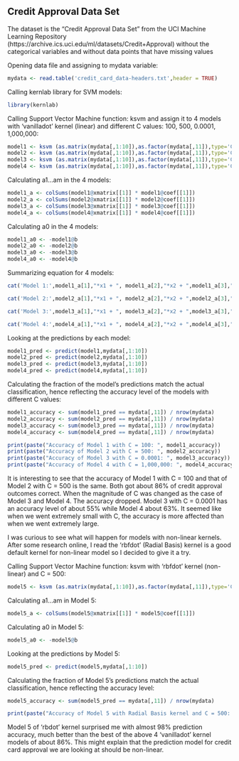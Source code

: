 ## Credit Approval Data Set
The dataset is the “Credit Approval Data Set” from the UCI Machine Learning Repository (https://archive.ics.uci.edu/ml/datasets/Credit+Approval) without the categorical variables and without data points that have missing values

Opening data file and assigning to mydata variable:

```{r open}
mydata <- read.table('credit_card_data-headers.txt',header = TRUE)
```

Calling kernlab library for SVM models:

```{r kernlab}
library(kernlab)
```

Calling Support Vector Machine function: ksvm and assign it to 4 models with 'vanilladot' kernel (linear) and different C values: 100, 500, 0.0001, 1,000,000:

```{r svm}
model1 <- ksvm (as.matrix(mydata[,1:10]),as.factor(mydata[,11]),type='C-svc',kernel='vanilladot',C=100,scaled=TRUE)
model2 <- ksvm (as.matrix(mydata[,1:10]),as.factor(mydata[,11]),type='C-svc',kernel='vanilladot',C=500,scaled=TRUE)
model3 <- ksvm (as.matrix(mydata[,1:10]),as.factor(mydata[,11]),type='C-svc',kernel='vanilladot',C=0.0001,scaled=TRUE) 
model4 <- ksvm (as.matrix(mydata[,1:10]),as.factor(mydata[,11]),type='C-svc',kernel='vanilladot',C=1000000,scaled=TRUE)
```


Calculating a1...am in the 4 models:

``` {r a}
model1_a <- colSums(model1@xmatrix[[1]] * model1@coef[[1]])
model2_a <- colSums(model2@xmatrix[[1]] * model2@coef[[1]])
model3_a <- colSums(model3@xmatrix[[1]] * model3@coef[[1]])
model4_a <- colSums(model4@xmatrix[[1]] * model4@coef[[1]])
```

Calculating a0 in the 4 models:

``` {r a0}
model1_a0 <- -model1@b
model2_a0 <- -model2@b
model3_a0 <- -model3@b
model4_a0 <- -model4@b
```

Summarizing equation for 4 models: 

``` {r equation, echo = FALSE}
cat('Model 1:',model1_a[1],"*x1 + ", model1_a[2],"*x2 + ",model1_a[3],"*x3 + ",model1_a[4],"*x4 + ",model1_a[5],"*x5 + ",model1_a[6],"*x6 + ",model1_a[7],"*x7 + ",model1_a[8],"*x8 + ",model1_a[9],"*x9 + ",model1_a[10],"*x10 + ", model1_a0,"= 0")

cat('Model 2:',model2_a[1],"*x1 + ", model2_a[2],"*x2 + ",model2_a[3],"*x3 + ",model2_a[4],"*x4 + ",model2_a[5],"*x5 + ",model2_a[6],"*x6 + ",model2_a[7],"*x7 + ",model2_a[8],"*x8 + ",model2_a[9],"*x9 + ",model2_a[10],"*x10 + ", model2_a0,"= 0")

cat('Model 3:',model3_a[1],"*x1 + ", model3_a[2],"*x2 + ",model3_a[3],"*x3 + ",model3_a[4],"*x4 + ",model3_a[5],"*x5 + ",model3_a[6],"*x6 + ",model3_a[7],"*x7 + ",model3_a[8],"*x8 + ",model3_a[9],"*x9 + ",model3_a[10],"*x10 + ", model3_a0,"= 0")

cat('Model 4:',model4_a[1],"*x1 + ", model4_a[2],"*x2 + ",model4_a[3],"*x3 + ",model4_a[4],"*x4 + ",model4_a[5],"*x5 + ",model4_a[6],"*x6 + ",model4_a[7],"*x7 + ",model4_a[8],"*x8 + ",model4_a[9],"*x9 + ",model4_a[10],"*x10 + ", model4_a0,"= 0")
```

Looking at the predictions by each model:

``` {r predict}
model1_pred <- predict(model1,mydata[,1:10])
model2_pred <- predict(model2,mydata[,1:10])
model3_pred <- predict(model3,mydata[,1:10])
model4_pred <- predict(model4,mydata[,1:10])
```

Calculating the fraction of the model’s predictions match the actual classification, hence reflecting the accuracy level of the models with different C values:

``` {r accurary}
model1_accuracy <- sum(model1_pred == mydata[,11]) / nrow(mydata)
model2_accuracy <- sum(model2_pred == mydata[,11]) / nrow(mydata)
model3_accuracy <- sum(model3_pred == mydata[,11]) / nrow(mydata)
model4_accuracy <- sum(model4_pred == mydata[,11]) / nrow(mydata)
```

```{r statement, echo=FALSE}
print(paste("Accuracy of Model 1 with C = 100: ", model1_accuracy))
print(paste("Accuracy of Model 2 with C = 500: ", model2_accuracy))
print(paste("Accuracy of Model 3 with C = 0.0001: ", model3_accuracy))
print(paste("Accuracy of Model 4 with C = 1,000,000: ", model4_accuracy))
```

It is interesting to see that the accuracy of Model 1 with C = 100 and that of Model 2 with C = 500 is the same. Both got about 86% of credit approval outcomes correct. When the magnitude of C was changed as the case of Model 3 and Model 4. The accuracy dropped. Model 3 with C = 0.0001 has an accuracy level of about 55% while Model 4 about 63%. It seemed like when we went extremely small with C, the accuracy is more affected than when we went extremely large.


I was curious to see what will happen for models with non-linear kernels. After some research online, I read the 'rbfdot' (Radial Basis) kernel is a good default kernel for non-linear model so I decided to give it a try.

Calling Support Vector Machine function: ksvm with 'rbfdot' kernel (non-linear) and C = 500:

``` {r model5}
model5 <- ksvm (as.matrix(mydata[,1:10]),as.factor(mydata[,11]),type='C-svc',kernel='rbfdot',C=500,scaled=TRUE)
```

Calculating a1...am in Model 5:

``` {r a5}
model5_a <- colSums(model5@xmatrix[[1]] * model5@coef[[1]])
```

Calculating a0 in Model 5:

``` {r a05}
model5_a0 <- -model5@b
```

Looking at the predictions by Model 5:

``` {r predict5}
model5_pred <- predict(model5,mydata[,1:10])
```

Calculating the fraction of Model 5’s predictions match the actual classification, hence reflecting the accuracy level:

``` {r accurary5}
model5_accuracy <- sum(model5_pred == mydata[,11]) / nrow(mydata)
```

``` {r statement5, echo = FALSE}
print(paste("Accuracy of Model 5 with Radial Basis kernel and C = 500: ", model5_accuracy))
```

Model 5 of 'rbdot' kernel surprised me with almost 98% prediction accuracy, much better than the best of the above 4 'vanilladot' kernel models of about 86%. This might explain that the prediction model for credit card approval we are looking at should be non-linear.






